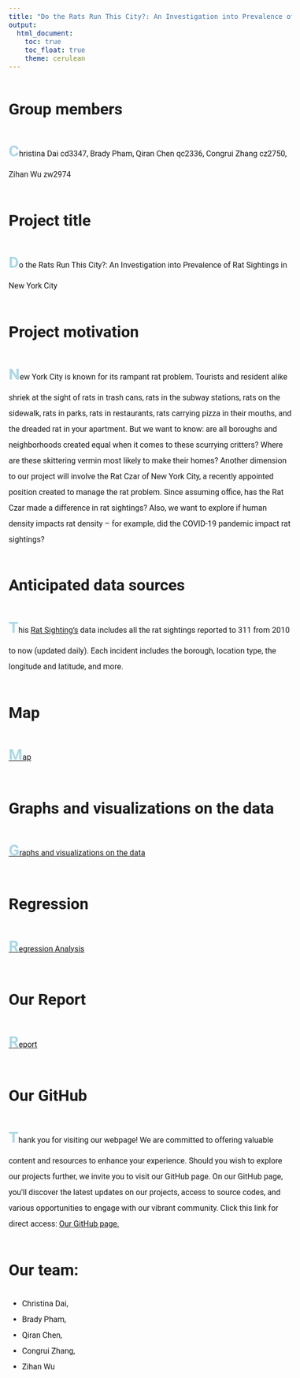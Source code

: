 ```yaml
---
title: "Do the Rats Run This City?: An Investigation into Prevalence of Rat Sightings in New York City"
output: 
  html_document:
    toc: true
    toc_float: true
    theme: cerulean
---
```

<link href="https://fonts.googleapis.com/css?family=Roboto" rel="stylesheet">
<style>
body {
  font-size: 16px;
  font-family: 'Roboto', sans-serif;
  line-height: 2.0;
}

p::first-letter {
  font-size: 200%;
  font-weight: bold;
  color: #add8e6;
}
</style>

# Group members
Christina Dai cd3347, Brady Pham, Qiran Chen qc2336, Congrui Zhang cz2750, Zihan Wu zw2974

# Project title
Do the Rats Run This City?: An Investigation into Prevalence of Rat Sightings in New York City

# Project motivation
New York City is known for its rampant rat problem. Tourists and resident alike shriek at the sight of rats in trash cans, rats in the subway stations, rats on the sidewalk, rats in parks, rats in restaurants, rats carrying pizza in their mouths, and the dreaded rat in your apartment. But we want to know: are all boroughs and neighborhoods created equal when it comes to these scurrying critters? Where are these skittering vermin most likely to make their homes? Another dimension to our project will involve the Rat Czar of New York City, a recently appointed position created to manage the rat problem. Since assuming office, has the Rat Czar made a difference in rat sightings? Also, we want to explore if human density impacts rat density – for example, did the COVID-19 pandemic impact rat sightings?

# Anticipated data sources
This [Rat Sighting's](https://data.cityofnewyork.us/Social-Services/Rat-Sightings/3q43-55fe ) data includes all the rat sightings reported to 311 from 2010 to now (updated daily). Each incident includes the borough, location type, the longitude and latitude, and more.

# Map
[Map]()

# Graphs and visualizations on the data
[Graphs and visualizations on the data](finalproject_graphs.html)

# Regression

[Regression Analysis](regression_final.html)

# Our Report

[Report](final-project-report.html)

# Our GitHub
Thank you for visiting our webpage! We are committed to offering valuable content and resources to enhance your experience. Should you wish to explore our projects further, we invite you to visit our GitHub page. On our GitHub page, you'll discover the latest updates on our projects, access to source codes, and various opportunities to engage with our vibrant community.
Click this link for direct access: [Our GitHub page.](https://github.com/cdai18/p8105_final_project.git)


# Our team:

- Christina Dai, 
- Brady Pham, 
- Qiran Chen, 
- Congrui Zhang, 
- Zihan Wu